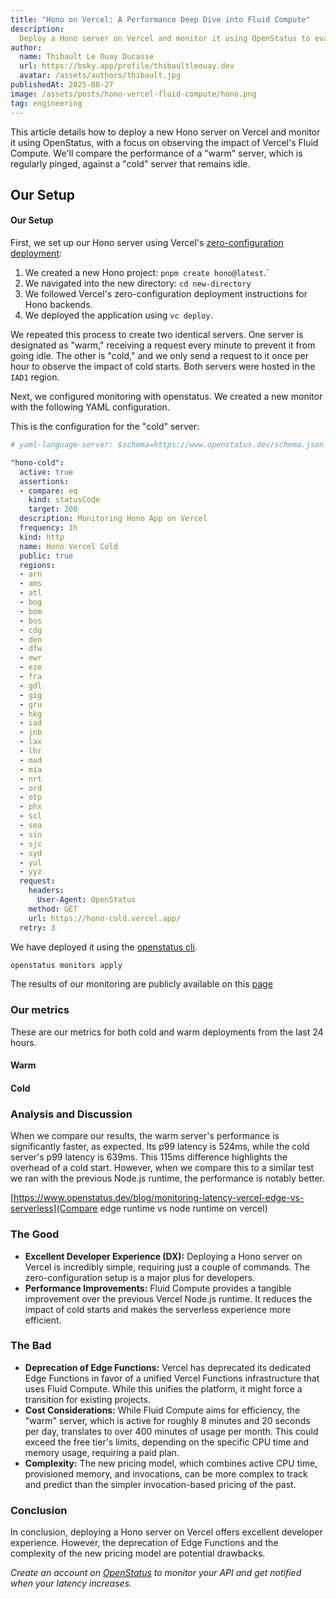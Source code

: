 ```yaml
---
title: "Hono on Vercel: A Performance Deep Dive into Fluid Compute"
description:
  Deploy a Hono server on Vercel and monitor it using OpenStatus to evaluate the performance of Vercel's Fluid Compute, comparing cold and warm server response times.
author:
  name: Thibault Le Ouay Ducasse
  url: https://bsky.app/profile/thibaultleouay.dev
  avatar: /assets/authors/thibault.jpg
publishedAt: 2025-08-27
image: /assets/posts/hono-vercel-fluid-compute/hono.png
tag: engineering
---
```




This article details how to deploy a new Hono server on Vercel and monitor it using OpenStatus, with a focus on observing the impact of Vercel's Fluid Compute.
We'll compare the performance of a "warm" server, which is regularly pinged, against a "cold" server that remains idle.


## Our Setup

#### Our Setup

First, we set up our Hono server using Vercel's [zero-configuration deployment](https://hono.dev/docs/getting-started/vercel):

1. We created a new Hono project: `pnpm create hono@latest`.`
2. We navigated into the new directory: `cd new-directory`
3. We followed Vercel's zero-configuration deployment instructions for Hono backends.
4. We deployed the application using `vc deploy`.

We repeated this process to create two identical servers. One server is designated as "warm," receiving a request every minute to prevent it from going idle. The other is "cold," and we only send a request to it once per hour to observe the impact of cold starts. Both servers were hosted in the `IAD1` region.


Next, we configured monitoring with openstatus. We created a new monitor with the following YAML configuration.

This is the configuration for the "cold" server:

```yaml
# yaml-language-server: $schema=https://www.openstatus.dev/schema.json

"hono-cold":
  active: true
  assertions:
  - compare: eq
    kind: statusCode
    target: 200
  description: Monitoring Hono App on Vercel
  frequency: 1h
  kind: http
  name: Hono Vercel Cold
  public: true
  regions:
  - arn
  - ams
  - atl
  - bog
  - bom
  - bos
  - cdg
  - den
  - dfw
  - ewr
  - eze
  - fra
  - gdl
  - gig
  - gru
  - hkg
  - iad
  - jnb
  - lax
  - lhr
  - mad
  - mia
  - nrt
  - ord
  - otp
  - phx
  - scl
  - sea
  - sin
  - sjc
  - syd
  - yul
  - yyz
  request:
    headers:
      User-Agent: OpenStatus
    method: GET
    url: https://hono-cold.vercel.app/
  retry: 3
```
We have deployed it using the [openstatus cli](https://docs.openstatus.dev/cli/getting-started/).

```bash
openstatus monitors apply
```

The results of our monitoring are publicly available on this [page](https://verce-hono.openstatus.dev/monitors)


### Our metrics

These are our metrics for both cold and warm deployments from the last 24 hours.

#### Warm

<div className="grid grid-cols-2 gap-4 sm:grid-cols-3 md:grid-cols-5">
  <MetricsCard title="uptime" value={100} suffix="%" variant="positive" />
 <MetricsCard title="failing" value={0} suffix="#" variant="negative" />
  <MetricsCard title="total pings" value={47520} suffix="#" variant="info" />
  <div className="hidden md:col-span-2 md:block" />
  <MetricsCard title="p50" value={171} suffix="ms" />
  <MetricsCard title="p75" value={275} suffix="ms" />
  <MetricsCard title="p90" value={343} suffix="ms" />
  <MetricsCard title="p95" value={417} suffix="ms" />
  <MetricsCard title="p99" value={524} suffix="ms" />
</div>



#### Cold


<div className="grid grid-cols-2 gap-4 sm:grid-cols-3 md:grid-cols-5">
  <MetricsCard title="uptime" value={100} suffix="%" variant="positive" />
 <MetricsCard title="failing" value={0} suffix="#" variant="negative" />
  <MetricsCard title="total pings" value={792} suffix="#" variant="info" />
  <div className="hidden md:col-span-2 md:block" />
  <MetricsCard title="p50" value={212} suffix="ms" />
  <MetricsCard title="p75" value={333} suffix="ms" />
  <MetricsCard title="p90" value={439} suffix="ms" />
  <MetricsCard title="p95" value={529} suffix="ms" />
  <MetricsCard title="p99" value={639} suffix="ms" />
</div>


<div className="mt-4">
  <SimpleChart
    staticFile="/assets/posts/monitoring-vercel/vercel-edge.json"
    caption="Vercel edge p50 latency between 10. Mar and 13. Mar 2024 aggregated in a 1h window."
  />
</div>


### Analysis and Discussion

When we compare our results, the warm server's performance is significantly faster, as expected. Its p99 latency is 524ms, while the cold server's p99 latency is 639ms. This 115ms difference highlights the overhead of a cold start. However, when we compare this to a similar test we ran with the previous Node.js runtime, the performance is notably better.


[https://www.openstatus.dev/blog/monitoring-latency-vercel-edge-vs-serverless](Compare edge runtime vs node runtime on vercel)

### The Good

- **Excellent Developer Experience (DX):** Deploying a Hono server on Vercel is incredibly simple, requiring just a couple of commands. The zero-configuration setup is a major plus for developers.
- **Performance Improvements:** Fluid Compute provides a tangible improvement over the previous Vercel Node.js runtime. It reduces the impact of cold starts and makes the serverless experience more efficient.


### The Bad

- **Deprecation of Edge Functions:** Vercel has deprecated its dedicated Edge Functions in favor of a unified Vercel Functions infrastructure that uses Fluid Compute. While this unifies the platform, it might force a transition for existing projects.
- **Cost Considerations:** While Fluid Compute aims for efficiency, the "warm" server, which is active for roughly 8 minutes and 20 seconds per day, translates to over 400 minutes of usage per month. This could exceed the free tier's limits, depending on the specific CPU time and memory usage, requiring a paid plan.
- **Complexity:** The new pricing model, which combines active CPU time, provisioned memory, and invocations, can be more complex to track and predict than the simpler invocation-based pricing of the past.



### Conclusion

In conclusion, deploying a Hono server on Vercel offers excellent developer experience. However, the deprecation of Edge Functions and the complexity of the new pricing model are potential drawbacks.



_Create an account on [OpenStatus](https://www.openstatus.dev/app/sign-up) to
monitor your API and get notified when your latency increases._

